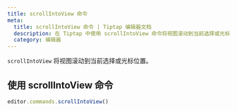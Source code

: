 ```yaml
---
title: scrollIntoView 命令
meta:
  title: scrollIntoView 命令 | Tiptap 编辑器文档
  description: 在 Tiptap 中使用 scrollIntoView 命令将视图滚动到当前选择或光标位置。了解更多信息，请查看我们的文档！
  category: 编辑器
---
```


`scrollIntoView` 将视图滚动到当前选择或光标位置。

## 使用 scrollIntoView 命令

```js
editor.commands.scrollIntoView()
```